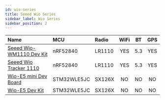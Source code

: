 ```yaml
---
id: wio-series
title: Seeed Wio Series
sidebar_label: Wio Series
sidebar_position: 2
---
```


| Name                                                                | MCU         | Radio  | WiFi | BT  | GPS |
| :------------------------------------------------------------------ | :---------- | :----- | :--: | :-: | :-: |
| [Seeed Wio-WM1110 Dev Kit](./seeed-wm1110/?wm1110=wio-sdk-wm1110)   | nRF52840    | LR1110 | YES  | 5.3 | YES |
| [Seeed Wio Tracker 1110](./seeed-wm1110/?wm1110=wio-tracker-wm1110) | nRF52840    | LR1110 | YES  | 5.3 | YES |
| [Wio-E5 mini Dev Board](./seeed-wio-e5/?wio-e5=wio-e5-mini)         | STM32WLE5JC | SX126X |  NO  | NO  | NO  |
| [Wio-E5 Dev Kit](./seeed-wio-e5/?wio-e5=wio-e5-dev)                 | STM32WLE5JC | SX126X |  NO  | NO  | NO  |
